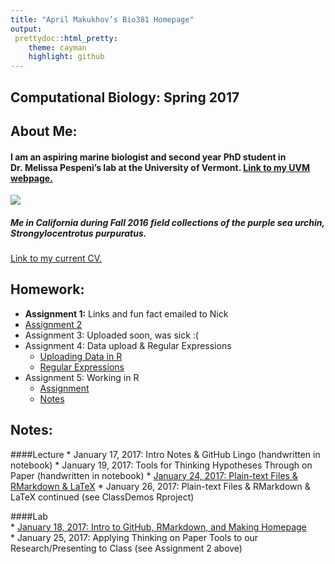 ```yaml
---
title: "April Makukhov’s Bio381 Homepage"
output:
 prettydoc::html_pretty:
    theme: cayman
    highlight: github
---
```


## Computational Biology: Spring 2017


## About Me:
#### I am an aspiring marine biologist and second year PhD student in Dr. Melissa Pespeni's lab at the University of Vermont. [Link to my UVM webpage.](http://www.uvm.edu/~biology/?Page=students/makukhov.php&SM=facultysubmenu.html)

![](IMG_2250.jpg)

##### Me in California during Fall 2016 field collections of the purple sea urchin, *Strongylocentrotus purpuratus*.


[Link to my current CV.](MAKUKHOV_April_CV_January2017.docx)

## Homework:

* **Assignment 1:** Links and fun fact emailed to Nick     
* [Assignment 2](Homework02.html)
* Assignment 3: Uploaded soon, was sick :(
* Assignment 4: Data upload & Regular Expressions
    + [Uploading Data in R](Assignment4_DataUploadInR.html)
    + [Regular Expressions](Assignment4_RegEx.html)
* Assignment 5: Working in R
    + [Assignment](Assignment5_WorkinginR.html)
    + [Notes](RNotes_Assignment5.R)
    

## Notes:

####Lecture
* January 17, 2017: Intro Notes & GitHub Lingo (handwritten in notebook)
* January 19, 2017: Tools for Thinking Hypotheses Through on Paper (handwritten in notebook)
* [January 24, 2017: Plain-text Files & RMarkdown & LaTeX](2017-01-24-CompBioLectureNotes.txt) 
* January 26, 2017: Plain-text Files & RMarkdown & LaTeX continued (see ClassDemos Rproject)



####Lab   
* [January 18, 2017: Intro to GitHub, RMarkdown, and Making Homepage](2017-01-18-NotesOnGitHubSetup-Intro.txt)   
* January 25, 2017: Applying Thinking on Paper Tools to our Research/Presenting to Class (see Assignment 2 above)
